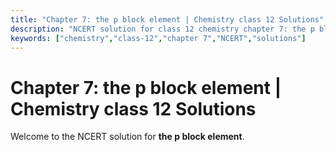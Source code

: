 ```yaml
---
title: "Chapter 7: the p block element | Chemistry class 12 Solutions"
description: "NCERT solution for class 12 chemistry chapter 7: the p block element."
keywords: ["chemistry","class-12","chapter 7","NCERT","solutions"]
---
```


# Chapter 7: the p block element | Chemistry class 12 Solutions

Welcome to the NCERT solution for **the p block element**.
